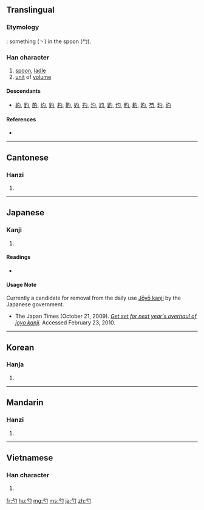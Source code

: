 ==Translingual==
{{stroke order}}

===Etymology===
{{liushu|p}}: something (丶) in the spoon (勹).

===Han character===
{{Han char|rn=20|rad=勹|as=01|sn=3|four=2732<sub>0</sub>|canj=心戈 (PI), X心戈 (XPI)}}

# [[spoon]], [[ladle]]
# [[unit]] of [[volume]]

====Descendants====
* [[約]], [[釣]], [[酌]], [[灼]], [[豹]], [[杓]], [[靮]], [[妁]], [[扚]], [[汋]], [[尥]], [[䶂]], [[仢]], [[䄪]], [[䋤]], [[旳]], [[芍]], [[玓]], [[礿]]

====References====
* {{Han ref|kx=0150.190|dkj=02495|dj=0339.070|hdz=10254.140|uh=52FA|ud=21242|bh=A463|bd=42083}}

----

==Cantonese==

===Hanzi===
{{yue-hanzi|jyut=|y=cheuk3, jeuk3}}

# {{defn|Cantonese|sort=勹01}}

----

==Japanese==

===Kanji===
{{ja-kanji|grade=c|rs=勹01}}

# {{defn|Japanese}}

====Readings====
* {{ja-readings|on=[[しゃく]] (shaku)|kun=[[しゃく]] (shaku)}}

====Usage Note====
Currently a candidate for removal from the daily use [[w:Jōyō kanji|Jōyō kanji]] by the Japanese government.
*The Japan Times (October 21, 2009). ''[http://www.kanjiclinic.com/kc99final.htm Get set for next year's overhaul of joyo kanji].'' Accessed February 23, 2010.

----

==Korean==

===Hanja===
{{ko-hanja|hangeul=작|rv=jak|mr=chak}}

# {{defn|Korean|sort=勹01}}

----

==Mandarin==

===Hanzi===
{{cmn-hanzi|pin=[[sháo]] ([[shao2]])|wg=shao<sup>2</sup>}}

# {{defn|Mandarin|sort=勹01}}

----

==Vietnamese==

===Han character===
{{vi-hantu|[[chước]], [[giuộc]], [[thược]], [[duộc]]|rs=勹01}}

# {{defn|Vietnamese|sort=勹01}}

[[fr:勺]]
[[hu:勺]]
[[mg:勺]]
[[ms:勺]]
[[ja:勺]]
[[zh:勺]]